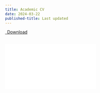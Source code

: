 ```yaml
---
title: Academic CV
date: 2024-03-22
published-title: Last updated
---
```


<p class="text-center">
  <a class="btn btn-primary btn-lg cv-download" href="/assets/documents/cv.pdf" target="_blank">
    <i class="fa-solid fa-file-arrow-down"></i>&ensp;Download
  </a></br></br>
</p>

<div class="embed-container">
  <iframe src="/assets/documents/cv.pdf" style="border: 0.5px"></iframe>
</div>

